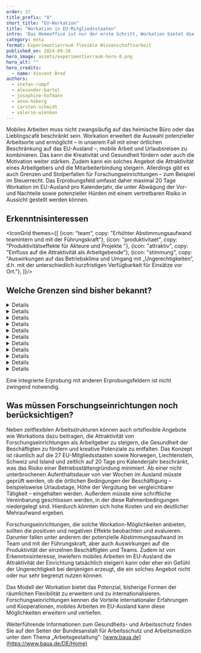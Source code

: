 ```yaml
---
order: 37
title_prefix: "8"
short_title: "EU-Workation"
title: "Workation in EU-Mitgliedsstaaten"
intro: 'Das Homeoffice ist nur der erste Schritt, Workation bietet die Möglichkeit, noch ortsflexibler zu arbeiten. Im Erprobungsfeld „Workation in EU-Mitgliedsstaaten“ geht es darum, mobiles Arbeiten und Urlaubsreisen zu verbinden.'
category: meta
format: Experimentierraum flexible Wissenschaftsarbeit
published_on: 2024-09-26
hero_image: assets/experimentierraum-hero-8.png
hero_alt: ""
hero_credits:
  - name: Vincent Brod
authors:
  - stefan-rumpf
  - alexander-bartel
  - josephine-hofmann
  - anna-hoberg
  - carsten-schmidt
  - valerie-wienken
---
```


<Leadin>Mobiles Arbeiten</Leadin> muss nicht zwangsläufig auf das heimische Büro oder das Lieblingscafé beschränkt sein. Workation erweitert die Auswahl potenzieller Arbeitsorte und ermöglicht – in unserem Fall mit einer örtlichen Beschränkung auf das EU-Ausland –, mobile Arbeit und Urlaubsreisen zu kombinieren. Das kann die Kreativität und Gesundheit fördern oder auch die Motivation weiter stärken. Zudem kann ein solches Angebot die Attraktivität eines Arbeitgebers und die Mitarbeiterbindung steigern. Allerdings gibt es auch Grenzen und Stolperfallen für Forschungseinrichtungen – zum Beispiel im Steuerrecht. Das Erprobungsfeld umfasst daher maximal 20 Tage Workation im EU-Ausland pro Kalenderjahr, die unter Abwägung der Vor- und Nachteile sowie potenzieller Hürden mit einem vertretbaren Risiko in Aussicht gestellt werden können.

## Erkenntnisinteressen

<IconGrid themes={[
  {icon: "team", copy: "Erhöhter Abstimmungsaufwand teamintern und mit der Führungskraft"},
  {icon: "produktivitaet", copy: "Produktivitätseffekte für Akteure und Projekte "},
  {icon: "attraktiv", copy: "Einfluss auf die Attraktivität als Arbeitgebende"},
  {icon: "stimmung", copy: "Auswirkungen auf das Betriebsklima und Umgang mit „Ungerechtigkeiten“, d.h. mit der unterschiedlich kurzfristigen Verfügbarkeit für Einsätze vor Ort."},
]}/>

## Welche Grenzen sind bisher bekannt?

<DetailsGroup>

<Details summary="Arbeitsrechtliche Grenzen">

- Vor Ort gilt der lokale Arbeitsschutz, zum Beispiel lokale Arbeitszeitgesetze.
- Reisekalender müssen zur Risikobegrenzung von der mobil arbeitenden Person geführt und beim Arbeitgeber eingereicht werden, um eine Überschreitung der festgelegten Tage überprüfen zu können.
- Zu klären ist, ob die Absprachen zur Arbeit im Ausland in einer schriftlichen Vereinbarung mit den Beschäftigten festgehalten werden sollten/müssten. Dazu gehören insbesondere die Übernahme von Kosten, das Recht zur Beendigung des Auslandsaufenthalts und weitere Absprachen. Andererseits könnte eine schriftliche Vereinbarung dazu führen, dass der Arbeitgeber verpflichtet ist, den Telearbeitsplatz auf Arbeitsschutzsicherheit hin zu prüfen und ggf. auszustatten.

</Details>

<Details summary="Technische Grenzen">

- Grundsätzlich gilt die Datenschutzgrundverordnung (DSGVO). Trotz europäischer Regelung existiert indes ein unterschiedlicher Umgang mit Daten in den verschiedenen Ländern.
- Regelungsbedarf von Zusatzkosten, z. B. Mobilfunkkosten im Ausland oder bei Austausch von defektem Endgerät im Ausland

</Details>

<Details summary="Prozessuale Grenzen">

- Richtlinie „Arbeiten im Ausland“ zusätzlich zur (Gesamt-)Betriebsvereinbarung mobile Arbeit oder ergänzt um Zusatzregelungen (bestehende OAs, IT-Anwendungen etc.) – ein klarer, verbindlicher Rahmen für die Organisation ist wichtig, da die Überschreitung rechtlicher Grenzen (Steuer, Sozialversicherung) Haftungsrisiken für Arbeitgeber birgt.
- Potenzielle Einschränkung für bestimmte, sehr verantwortungsvolle Positionen auf Managementebene
- Aufwand/Ressourcen in der HR-Abteilung der jeweiligen Forschungseinrichtung oder Zentraladministration, da Vorprüfungen erforderlich sind und administrative Pflichten erfüllt werden müssen (A1-Bescheinigung, EU-Meldepflichten).

</Details>

<Details summary="Führungs- und teambezogene Grenzen">

- Eine Abstimmung der entsprechenden räumlichen Abwesenheiten im Gesamtteam ist erforderlich, um Aufgaben vor Ort zu bewältigen.
- Umgang mit (vermeintlichen) Gerechtigkeitsproblemen
- Potenzieller Umgang mit kunden-und partnerseitigen Irritationen

</Details>

<Details summary="Kulturelle Grenzen">

Um attraktive, faire und transparente Regelungen zwischen Beschäftigten und Arbeitgebern zu schaffen, ist konstruktives Vertrauen im Kontext ortsflexibler Arbeiten wichtig. Dies betrifft unter anderem:

- Abstimmungsaufwand im Team und mit Führungskräften
- Atmosphäre im Team und Umgang mit potenziellen Ungerechtigkeiten bei unterschiedlichen Anforderungen an die Personen und ihre Verantwortungsbereiche, z. B. kurzfristige Verfügbarkeit vor Ort

</Details>

<Details summary="Steuerrechtliche Grenzen">

Maximale Grenze pro Kalenderjahr: 183 Aufenthaltstage (inkl. An-/Abreise, Urlaub usw.), da sonst Lohnsteuer-Abführungspflichten im Ausland entstehen.

</Details>


<Details summary="Sozialversicherungsrechtliche Grenzen">

Die A1-Bescheinigung ist Voraussetzung für die Entsendung. Der Arbeitgeber muss die erforderliche A1-Bescheinigung beantragen, sodass der Aufwand beim Arbeitgeber liegt.
- Risiken entstehen zudem, wenn Beschäftigte ohne Bescheinigung im Ausland arbeiten, weil zusätzliche Sozialversicherungsbeiträge im Ausland verlangt werden könnten.

</Details>

<Details summary="Tarifvertragliche Grenzen">

Nicht bekannt

</Details>

<Details summary="Gesundheitliche Grenzen">

Nicht bekannt. Nach bisherigem Kenntnisstand könnte sich mobiles Arbeiten im Ausland positiv auf die Gesundheit der Beschäftigten auswirken.

</Details>

<Details summary="Sonstige Hürden/Grenzen">

- Sonderthemen: Gefährdungsbeurteilung, berufsgenossenschaftliche Unfallversicherung auch im Ausland
- Prüfung von EU-Meldepflichten, eventuell Meldung im ausländischen Staat; Bußgelder drohen bei etwaigen Verstößen gegen die Meldepflicht.
- Die Erweiterung um die EFTA-Staaten ist möglich, weil für diese ebenfalls die VO 883/2024 zum Sozialrecht sowie zum Beispiel die europäischen Regelungen zum Datenschutz gelten.
- Die Freizügigkeit gilt nicht für Drittstaatsangehörige. Beispiel: Die Aufenthalts- und Arbeitserlaubnis für einen indischen Mitarbeiter gilt in Deutschland nicht automatisch auch für andere Mitgliedsstaaten –
möglicherweise sind zusätzliche Anträge oder ein Visum erforderlich. Im Falle einer Staatsangehörigkeit außerhalb der EU/EWR/Schweiz muss ggf. ein Aufenthaltstitel beantragt werden.

</Details>

<Details summary="Offene Frage">

Macht eine TISAX-Zertifizierung eine Anpassung von Geheimhaltungsklauseln notwendig?

</Details>

</DetailsGroup>

<Callout title="Zu welchen anderen Erprobungsfeldern besteht ein enger Bezug?">

Eine integrierte Erprobung mit anderen Erprobungsfeldern ist nicht zwingend notwendig.

</Callout>

<IconTile to="/experimentierraum-flexible-wissenschaftsarbeit#ortsflexible-arbeitsmoglichkeiten" eyebrow="Zuordnung im Experimentierraum" body="Ortsflexible und attraktive Arbeitsmöglichkeiten (OaA)" icon="place"/>

## Was müssen Forschungseinrichtungen noch berücksichtigen?

Neben zeitflexiblen Arbeitsstrukturen können auch ortsflexible Angebote wie Workations dazu beitragen, die Attraktivität von Forschungseinrichtungen als Arbeitgeber zu steigern, die Gesundheit der Beschäftigten zu fördern und kreative Potenziale zu entfalten. Das Konzept ist räumlich auf die 27 EU-Mitgliedsstaaten sowie Norwegen, Liechtenstein, Schweiz und Island und zeitlich auf 20 Tage pro Kalenderjahr beschränkt, was das Risiko einer Betriebsstättengründung minimiert. Ab einer nicht unterbrochenen Aufenthaltsdauer von vier Wochen im Ausland müsste geprüft werden, ob die örtlichen Bedingungen der Beschäftigung – beispielsweise Urlaubstage, Höhe der Vergütung bei vergleichbarer Tätigkeit – eingehalten werden. Außerdem müsste eine schriftliche Vereinbarung geschlossen werden, in der diese Rahmenbedingungen niedergelegt sind. Hierdurch könnten sich hohe Kosten und ein deutlicher Mehraufwand ergeben.

Forschungseinrichtungen, die solche Workation-Möglichkeiten anbieten, sollten die positiven und negativen Effekte beobachten und evaluieren. Darunter fallen unter anderem der potenzielle Abstimmungsaufwand im Team und mit der Führungskraft, aber auch Auswirkungen auf die Produktivität der einzelnen Beschäftigten und Teams. Zudem ist von Erkenntnisinteresse, inwiefern mobiles Arbeiten im EU-Ausland die Attraktivität der Einrichtung tatsächlich steigern kann oder eher ein Gefühl der Ungerechtigkeit bei denjenigen erzeugt, die ein solches Angebot nicht oder nur sehr begrenzt nutzen können.

Das Modell der Workation bietet das Potenzial, bisherige Formen der räumlichen Flexibilität zu erweitern und zu internationalisieren. Forschungseinrichtungen kennen die Vorteile internationaler Erfahrungen und Kooperationen, mobiles Arbeiten im EU-Ausland kann diese Möglichkeiten erweitern und vertiefen.

<Callout>

Weiterführende Informationen zum Gesundheits- und Arbeitsschutz finden Sie auf den Seiten der Bundesanstalt für Arbeitsschutz und Arbeitsmedizin unter dem Thema „Arbeitsgestaltung“: [www.baua.de](https://www.baua.de/DE/Home)

</Callout>

<File file="2024-08-27_Machbarkeitsstudie_Experimentierraum_Webversion-1.pdf" title="Vollständigen Ergebnisbericht herunterladen"/>
